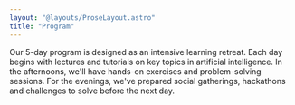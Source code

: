 ```yaml
---
layout: "@layouts/ProseLayout.astro"
title: "Program"
---
```



<div class="max-w-4xl">
  Our 5-day program is designed as an intensive learning retreat. Each day
  begins with lectures and tutorials on key topics in artificial intelligence.
  In the afternoons, we'll have hands-on exercises and problem-solving sessions.
  For the evenings, we've prepared social gatherings, hackathons and challenges
  to solve before the next day.
</div>

<div class="not-prose">
  <ProgramList />
</div>
